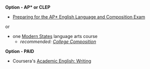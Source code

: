 ---
---


<CourseCard title="Freshman Composition">

**Option - AP\* or CLEP**

- [Preparing for the AP\* English Language and Composition Exam](https://www.edx.org/course/preparing-for-the-ap-english-language-and-composit)

or

- one [Modern States](https://modernstates.org/course/?subject=composition-and-literature&accreditation=clep) language arts course
  - _recommended: [College Composition](https://modernstates.org/course/college-composition/)_

**Option - PAID**

- Coursera's [Academic English: Writing](https://www.coursera.org/specializations/academic-english)

</CourseCard>
